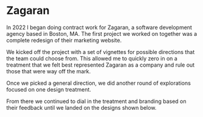 <ImageZoom
  src="/projects/zagaran/site-1.png"
  alt="Mockup of the Zagaran website"
/>

# Zagaran

<ProjectDetail title="Role" description="Designer" />
<ProjectDetail title="Time" description="2022 ↔ present" />
<ProjectDetail title="Tools" description="Figma" />
<ProjectDetail
  title="See live"
  description="zagaran.com"
  link="https://zagaran.com/"
/>

In 2022 I began doing contract work for Zagaran, a software development agency based in Boston, MA. The first project we worked on together was a complete redesign of their marketing website.

We kicked off the project with a set of vignettes for possible directions that the team could choose from. This allowed me to quickly zero in on a treatment that we felt best represented Zagaran as a company and rule out those that were way off the mark.

<ImageZoom
  src="/projects/zagaran/site-golden.png"
  alt="Mockup of potential art direction for Zagaran website"
/>

<ImageZoom
  src="/projects/zagaran/site-outer-space.png"
  alt="Mockup of potential art direction for Zagaran website"
/>

<ImageZoom
  src="/projects/zagaran/site-plaid.png"
  alt="Mockup of potential art direction for Zagaran website"
/>

<ImageZoom
  src="/projects/zagaran/site-playground.png"
  alt="Mockup of potential art direction for Zagaran website"
/>

<ImageZoom
  src="/projects/zagaran/site-void.png"
  alt="Mockup of potential art direction for Zagaran website"
/>

Once we picked a general direction, we did another round of explorations focused on one design treatment.

<ImageZoom
  src="/projects/zagaran/site-plaid-1.png"
  alt="Mockup of potential art direction for Zagaran website"
/>

<ImageZoom
  src="/projects/zagaran/site-plaid-2.png"
  alt="Mockup of potential art direction for Zagaran website"
/>

<ImageZoom
  src="/projects/zagaran/site-plaid-3.png"
  alt="Mockup of potential art direction for Zagaran website"
/>

<ImageZoom
  src="/projects/zagaran/site-plaid-4.png"
  alt="Mockup of potential art direction for Zagaran website"
/>

From there we continued to dial in the treatment and branding based on their feedback until we landed on the designs shown below.

<ImageZoom
  src="/projects/zagaran/site-2.png"
  alt="Mockup of the Zagaran website"
/>

<ImageZoom
  src="/projects/zagaran/site-3.png"
  alt="Mockup of the Zagaran website"
/>

<ImageZoom
  src="/projects/zagaran/site-4.png"
  alt="Mockup of the Zagaran website"
/>

<ImageZoom
  src="/projects/zagaran/site-5.png"
  alt="Mockup of the Zagaran website"
/>
